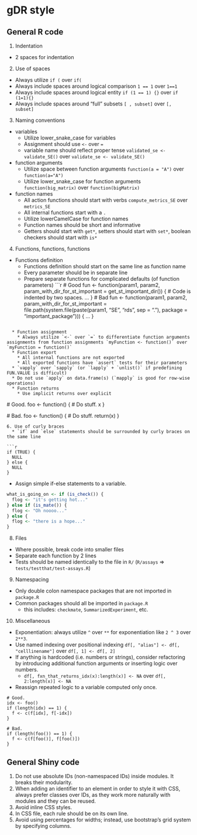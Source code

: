 # gDR style

## General R code

1. Indentation
  * 2 spaces for indentation
2. Use of spaces
  * Always utilize `if (` over `if(`
  * Always include spaces around logical comparison `1 == 1` over `1==1`
  * Always include spaces around logical entity `if (1 == 1) {}` over `if (1=1){}`
  * Always include spaces around "full" subsets `[ , subset]` over `[, subset]`
3. Naming conventions
  * variables
    * Utilize lower_snake_case for variables
    * Assignment should use `<-` over `=`
    * variable name should reflect proper tense `validated_se <- validate_SE()` over `validate_se <- validate_SE()`
  * function arguments
    * Utilize space between function arguments `function(a = "A")` over `function(a="A")`
    * Utilize lower_snake_case for function arguments `function(big_matrix)` over `function(bigMatrix)`
  * function names
    * All action functions should start with verbs `compute_metrics_SE` over `metrics_SE`
    * All internal functions start with a `.`
    * Utilize lowerCamelCase for function names
    * Function names should be short and informative
    * Getters should start with `get*`, setters should start with `set*`, boolean checkers should start with `is*`
4. Functions, functions, functions
  * Functions definition
    * Functions definition should start on the same line as function name
    * Every parameter should be in separate line
    * Prepare separate functions for complicated defaults (of function parameters)
```r
 # Good
fun <- function(param1,
                param2,
                param_with_dir_for_st_important = get_st_important_dir()) {
  # Code is indented by two spaces.
  ...
}
 # Bad
fun <- function(param1, param2, param_with_dir_for_st_important = file.path(system.file(paste(param1, "SE", "rds", sep = "."), package = "important_package"))) {
  ...
}

```

  * Function assignment
    * Always utilize `<-` over `=` to differentiate function arguments assignments from function assignments `myFunction <- function()` over `myFunction = function()`
  * Function export
    * All internal functions are not exported
    * All exported functions have `assert` tests for their parameters
  * `vapply` over `sapply` (or `lapply` + `unlist()` if predefining FUN.VALUE is difficult)
  * Do not use `apply` on data.frame(s) (`mapply` is good for row-wise operations) 
  * Function returns
    * Use implicit returns over explicit
```
  # Good.
  foo <- function() {
    # Do stuff.
    x
  }

  # Bad.
  foo <- function() {
    # Do stuff.
    return(x)
  }
```
6. Use of curly braces
  * `if` and `else` statements should be surrounded by curly braces on the same line

```r
if (TRUE) {
  NULL
} else {
  NULL
}
```

  * Assign simple if-else statements to a variable.
```r
what_is_going_on <- if (is_check()) {
  flog <- "it's getting hot..."
} else if (is_mate()) {
  flog <- "Oh noooo..."
} else {
  flog <- "there is a hope..."
}
```

8. Files
  * Where possible, break code into smaller files
  * Separate each function by 2 lines
  * Tests should be named identically to the file in `R/` (`R/assays` => `tests/testthat/test-assays.R`)
9. Namespacing
  * Only double colon namespace packages that are not imported in `package.R`
  * Common packages should all be imported in `package.R`
    + this includes: `checkmate`, `SummarizedExperiment`, etc.
10. Miscellaneous
  * Exponentiation: always utilize `^` over `**` for exponentiation like `2 ^ 3` over `2**3`.
  * Use named indexing over positional indexing `df[, "alias"] <- df[, "celllinename"]` over `df[, 1] <- df[, 2]`
  * If anything is hardcoded (i.e. numbers or strings), consider refactoring by introducing additional function arguments or inserting logic over numbers.
    * `df[, fxn_that_returns_idx(x):length(x)] <- NA` over `df[, 2:length(x)] <- NA`
  * Reassign repeated logic to a variable computed only once.
```
# Good.
idx <- foo()
if (length(idx) == 1) {
  f <- c(f[idx], f[-idx])
}

# Bad.
if (length(foo()) == 1) {
  f <- c(f[foo()], f[foo()])
}
```

## General Shiny code
1. Do not use absolute IDs (non-namespaced IDs) inside modules. It breaks their modularity.
2. When adding an identifier to an element in order to style it with CSS, always prefer classes over IDs, as they work more naturally with modules and they can be reused.
3. Avoid inline CSS styles.
4. In CSS file, each rule should be on its own line.
5. Avoid using percentages for widths; instead, use bootstrap's grid system by specifying columns.
